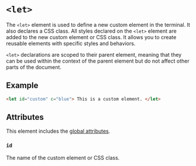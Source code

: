 # `<let>`

The `<let>` element is used to define a new custom element in the terminal. It also declares a CSS class. All styles declared on the `<let>` element are added to the new custom element or CSS class. It allows you to create reusable elements with specific styles and behaviors.

`<let>` declarations are scoped to their parent element, meaning that they can be used within the context of the parent element but do not affect other parts of the document.

## Example

```html
<let id="custom" c="blue"> This is a custom element. </let>
```

## Attributes

This element includes the [global attributes](../globals.mdx).

### `id`

The name of the custom element or CSS class.
